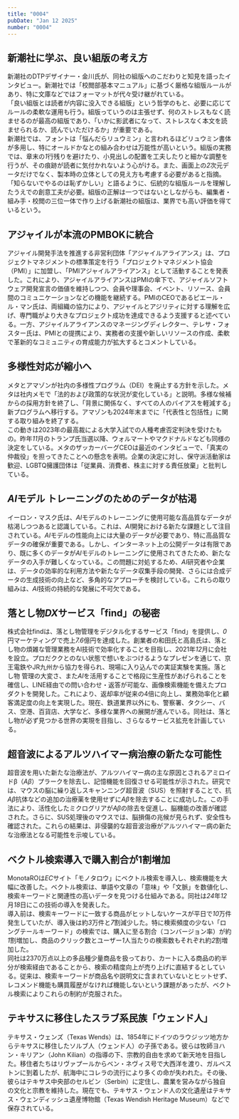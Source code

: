 ```yaml
---
title: "0004"
pubDate: "Jan 12 2025"
number: "0004"
---
```



## 新潮社に学ぶ、良い組版の考え方

新潮社のDTPデザイナー・金川氏が、同社の組版へのこだわりと知見を語ったインタビュー。新潮社では「校閲部基本マニュアル」に基づく厳格な組版ルールがあり、特に文庫などではフォーマットが代々受け継がれている。  
「良い組版とは読者が内容に没入できる組版」という哲学のもと、必要に応じてルールの柔軟な運用も行う。組版っていうのは主張せず、何のストレスもなく読ませるのが最高の組版であり、「いかに影武者になって、ストレスなく本文を読ませられるか、読んでいただけるか」が重要である。  
新潮社では、フォントは「悩んだらリュウミン」と言われるほどリュウミン書体が多用し、特にオールドかなとの組み合わせは万能性が高いという。組版の実務では、章末の*1*行残りを避けたり、小見出しの配置を工夫したりと細かな調整を行うが、その痕跡が読者に気付かれないよう心がける。また、画面上の*2*次元データだけでなく、製本時の立体としての見え方も考慮する必要があると指摘。「知らないでやるのは恥ずかしい」と語るように、伝統的な組版ルールを理解したうえでの創意工夫が必要。組版の正解は一つではないとしながらも、編集者・組み手・校閲の三位一体で作り上げる新潮社の組版は、業界でも高い評価を得ているという。

<QuoteLink
  link="https://note.morisawa.co.jp/n/n3acb6b781520"
  text="組版に「正解」はあるの？ 新潮社に学ぶ、良い組版の考え方"
  site="モリサワ note編集部"
/>

## アジャイルが本流のPMBOKに統合

アジャイル開発手法を推進する非営利団体「アジャイルアライアンス」は、プロジェクトマネジメントの標準策定を行う「プロジェクトマネジメント協会（PMI）」に加盟し、「PMIアジャイルアライアンス」として活動することを発表した。これにより、アジャイルアライアンスはPMIの傘下で、アジャイルソフトウェア開発宣言の価値を維持しつつ、会員や理事会、イベント、リソース、会員間のコミュニケーションなどの機能を継続する。PMIのCEOであるピエール・ル・マン氏は、両組織の協力により、アジャイルとアジリティに対する理解を広げ、専門職がより大きなプロジェクト成功を達成できるよう支援すると述べている。一方、アジャイルアライアンスのマネージングディレクター、テレサ・フォスター氏は、PMIとの提携により、実務者の支援や新しいリソースの作成、柔軟で革新的なコミュニティの育成能力が拡大するとコメントしている。

<QuoteLink
  link="https://www.publickey1.jp/blog/25/pmbokpmi.html"
  text="アジャイルアライアンスがPMBOKなどを策定するプロジェクトマネジメント協会に加盟。「PMIアジャイルアライアンス」に"
  site="Publickey"
/>

## 多様性対応が縮小へ

メタとアマゾンが社内の多様性プログラム（DEI）を廃止する方針を示した。メタは社内メモで「法的および政策的な状況が変化している」と説明。多様な候補からの採用方針を終了し、「背景に関係なく、すべての人のバイアスを軽減する」新プログラムへ移行する。アマゾンも2024年末までに「代表性と包括性」に関する取り組みを終了する。  
この動きは2023年の最高裁による大学入試での人種考慮否定判決を受けたもの。昨年*11*月のトランプ氏当選以降、ウォルマートやマクドナルドなども同様の決定をしている。メタのザッカーバーグCEOは最近のインタビューで、「真実の仲裁役」を担ってきたことへの懸念を表明。企業の決定に対し、保守派活動家は歓迎、LGBTQ擁護団体は「従業員、消費者、株主に対する責任放棄」と批判している。

<QuoteLink
  link="https://www.bbc.com/japanese/articles/c0lz82n6nk7o"
  text="米メタやアマゾン、社内の多様性対応を縮小へ　企業で同様の動き広がる"
  site="BBC NEWS Japan"
/>

## *AI*モデル トレーニングのためのデータが枯渇

イーロン・マスク氏は、*AI*モデルのトレーニングに使用可能な高品質なデータが枯渇しつつあると認識している。これは、*AI*開発における新たな課題として注目されている。*AI*モデルの性能向上には大量のデータが必要であり、特に高品質なデータの確保が重要である。しかし、インターネット上の公開データは有限であり、既に多くのデータが*AI*モデルのトレーニングに使用されてきたため、新たなデータの入手が難しくなっている。この問題に対処するため、*AI*研究者や企業は、データの効率的な利用方法や新たなデータ収集手段の開発、さらには合成データの生成技術の向上など、多角的なアプローチを検討している。これらの取り組みは、*AI*技術の持続的な発展に不可欠である。

<QuoteLink
  link="https://techcrunch.com/2025/01/08/elon-musk-agrees-that-weve-exhausted-ai-training-data/"
  text="Elon Musk agrees that we’ve exhausted AI training data"
  site="TechCrunch"
/>

## 落とし物*DX*サービス「find」の秘密

株式会社findは、落とし物管理をデジタル化するサービス「find」を提供し、*0*円マーケティングで売上*7.6*億円を達成した。創業者の和田氏と高島氏は、落とし物の煩雑な管理業務をAI技術で効率化することを目指し、2021年*12*月に会社を設立。プロだククとのない状態で想いをぶつけるようなプレゼンを通じて、京王電鉄やJR九州から協力を得られ、現場に入り込んでの実証実験を実施。落とし物 管理の大変さ、また*AI*を活用することで格段に生産性があげられることを確信し、LINE経由での問い合わせ・返答が可能な、画像検索機能を備えたプロダクトを開発した。これにより、返却率が従来の4倍に向上し、業務効率化と顧客満足度の向上を実現した。現在、鉄道業界以外にも、警察署、タクシー、バス、空港、百貨店、大学など、多様な業界への展開が進んでいる。同社は、落とし物が必ず見つかる世界の実現を目指し、さらなるサービス拡充を計画している。

<QuoteLink
  link="https://note.com/find_info/n/n476ca2ef629f"
  text="0円マーケティングで売上7.6億円！落とし物DXサービス「find」の秘密"
  site="note.com"
/>

## 超音波によるアルツハイマー病治療の新たな可能性

超音波を用いた新たな治療法が、アルツハイマー病の主な原因とされるアミロイドβ（_Aβ_）プラークを除去し、記憶機能を回復させる可能性が示された。研究では、マウスの脳に繰り返しスキャンニング超音波（SUS）を照射することで、抗*Aβ*抗体などの追加の治療薬を使用せずに*Aβ*を除去することに成功した。この手法により、活性化したミクログリアが*Aβ*の除去を促進し、脳機能の改善が確認された。さらに、SUS処理後のマウスでは、脳損傷の兆候が見られず、安全性も確認された。これらの結果は、非侵襲的な超音波治療がアルツハイマー病の新たな治療法となる可能性を示唆している。

<QuoteLink
  link="https://www.science.org/doi/10.1126/scitranslmed.aaa2512?url_ver=Z39.88-2003&rfr_id=ori:rid:crossref.org&rfr_dat=cr_pub%20%200pubmed"
  text="Scanning ultrasound removes amyloid-β and restores memory in an Alzheimer’s disease mouse model"
  site="Science Translational Medicine"
/>

## ベクトル検索導入で購入割合が1割増加

MonotaROは*EC*サイト「モノタロウ」にベクトル検索を導入し、検索機能を大幅に改善した。ベクトル検索は、単語や文章の「意味」や「文脈」を数値化し、検索キーワードと関連性の高いデータを見つける仕組みである。同社は*24*年*12*月*18*日にこの技術の導入を発表した。  
導入前は、検索キーワードに一致する商品がヒットしないケースが平日で*10*万件発生していたが、導入後は約*3*万件と*7*割減少した。特に検索頻度の少ない「ロングテールキーワード」の検索では、購入に至る割合（コンバージョン率）が約*1*割増加し、商品のクリック数とユーザー*1*人当たりの検索数もそれぞれ約*2*割増加した。  
同社は2370万点以上の多品種少量商品を扱っており、カートに入る商品の約半分が検索経由であることから、検索の精度向上が売り上げに直結するとしている。従来は、検索キーワードが商品名や説明文に含まれていないとヒットせず、レコメンド機能も購買履歴がなければ機能しないという課題があったが、ベクトル検索によりこれらの制約が克服された。

<QuoteLink
  link="https://xtech.nikkei.com/atcl/nxt/column/18/00001/10113/"
  text="工具通販「モノタロウ」がベクトル検索導入、購入割合が1割増加"
  site="日経クロステック"
/>

## テキサスに移住したスラブ系民族「ウェンド人」

テキサス・ウェンズ（Texas Wends）は、1854年にドイツのラウジッツ地方からテキサスに移住したソルブ人（ウェンド人）の子孫である。彼らは牧師ヨハン・キリアン（John Kilian）の指導の下、宗教的自由を求めて新天地を目指した。移住者たちはリヴァプールからベン・ネヴィス号で大西洋を渡り、ガルベストンに到着したが、航海中にコレラの流行により多くの命が失われた。その後、彼らはテキサス中央部のセルビン（Serbin）に定住し、農業を営みながら独自の文化と宗教を維持した。現在でも、テキサス・ウェンド人の文化遺産はテキサス・ウェンディッシュ遺産博物館（Texas Wendish Heritage Museum）などで保存されている。

<QuoteLink
  link="https://en.wikipedia.org/wiki/Wends_of_Texas"
  text="Wends of Texas"
  site="Wikipedia"
/>
